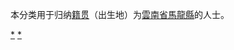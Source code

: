 {{Catnav|頁面分類|各種主題的頁面分類|依中国各省来作的分类|各地中国人|雲南人|曲靖人}}
{{Catnav|頁面分類|人物|各國人物|中国人|各地中国人|雲南人|曲靖人}}

本分类用于归纳[[籍贯|籍贯]]（出生地）为[[雲南省|雲南省]][[馬龍縣|馬龍縣]]的人士。

[[Category:曲靖人|*]]
[[Category:马龙区|*]]